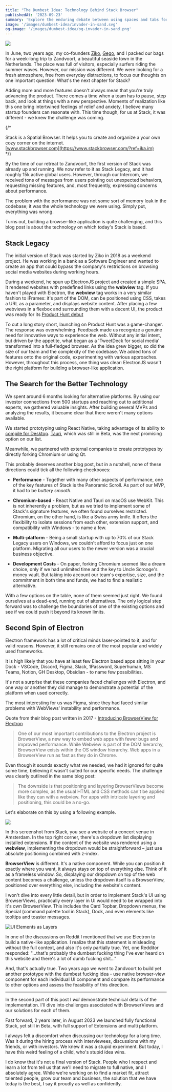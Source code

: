 ```yaml
---
title: "The Dumbest Idea: Technology Behind Stack Browser"
publishedAt: '2023-09-23'
summary: 'Explore the enduring debate between using spaces and tabs for code indentation, and why this choice matters more than you might think.'
image: '/images/dumbest-idea/invader-in-sand.svg'
og-image: '/images/dumbest-idea/og-invader-in-sand.png'
---
```


![](/images/dumbest-idea/invader-in-sand-2.svg)

In June, two years ago, my co-founders [Ziko](https://twitter.com/zikosichi), [Gego](https://twitter.com/ShalvaGegia), and I packed our bags for a week-long trip to Zandvoort, a beautiful seaside town in the Netherlands. The place was full of visitors, especially surfers riding the summer waves. However, our mission was different. We were looking for a fresh atmosphere, free from everyday distractions, to focus our thoughts on one important question: What's the next chapter for Stack?

Adding more and more features doesn't always mean that you're truly advancing the product. There comes a time when a team has to pause, step back, and look at things with a new perspective. Moments of realization like this one bring intertwined feelings of relief and anxiety, I believe many startup founders can resonate with. This time though, for us at Stack, it was different - we knew the challenge was coming.

{/* <ASide>Stack is a Spatial Browser. It helps you to create and organize a your own cozy corner on the internet.\
[www.stackbrowser.com](https://www.stackbrowser.com/?ref=ika.im)</ASide> */}



By the time of our retreat to Zandvoort, the first version of Stack was already up and running. We now refer to it as Stack Legacy, and it had roughly 15k active global users. However, through our Intercom, we received tons of messages from users pointing out unexpected behaviors, requesting missing features, and, most frequently, expressing concerns about performance.

The problem with the performance was not some sort of memory leak in the codebase; it was the whole technology we were using. Simply put, everything was wrong.

Turns out, building a browser-like application is quite challenging, and this blog post is about the technology on which today's Stack is based.


## Stack Legacy

The initial version of Stack was started by Ziko in 2018 as a weekend project. He was working in a bank as a Software Engineer and wanted to create an app that could bypass the company's restrictions on browsing social media websites during working hours.

During a weekend, he spun up ElectronJS project and created a simple SPA. It rendered websites with predefined links using the **webview** tag. If you haven't played with Electron, the **webview** tag works in a very similar fashion to iFrames: it's part of the DOM, can be positioned using CSS, takes a URL as a parameter, and displays website content. After placing a few webviews in a flexbox and surrounding them with a decent UI, the product was ready for its [Product Hunt debut](https://www.producthunt.com/products/stack-6#stack-95f5bc8a-383f-407c-bc07-eb45df15eac9)


To cut a long story short, launching on Product Hunt was a game-changer. The response was overwhelming. Feedback made us recognize a genuine need for innovative ways to experience the web. Without any initial intent, but driven by the appetite, what began as a 'TweetDeck for social media' transformed into a full-fledged browser. As the idea grew bigger, so did the size of our team and the complexity of the codebase. We added tons of features onto the original code, experimenting with various approaches. However, throughout this process, one thing was clear: ElectronJS wasn't the right platform for building a browser-like application.


## The Search for the Better Technology

We spent around 6 months looking for alternative platforms. By using our investor connections from 500 startups and reaching out to additional experts, we gathered valuable insights. After building several MVPs and analyzing the results, it became clear that there weren't many options available.

We started prototyping using React Native, taking advantage of its ability to [compile for Desktop](https://github.com/microsoft/react-native-windows). [Tauri](https://tauri.app/), which was still in Beta, was the next promising option on our list.

Meanwhile, we partnered with external companies to create prototypes by directly forking Chromium or using Qt.

This probably deserves another blog post, but in a nutshell, none of these directions could tick all the following checkboxes:

- **Performance** - Together with many other aspects of performance, one of the key features of Stack is the Panoramic Scroll. As part of our MVP, it had to be _buttery smooth_.
    
- **Chromium-based** - React Native and Tauri on macOS use WebKit. This is not inherently a problem, but as we tried to implement some of Stack's signature features, we often found ourselves restricted. Chromium, on the other hand, is like a Swiss army knife. It offers the flexibility to isolate sessions from each other, extension support, and compatibility with Windows - to name a few.
    
- **Multi-platform** - Being a small startup with up to 70% of our Stack Legacy users on Windows, we couldn't afford to focus just on one platform. Migrating all our users to the newer version was a crucial business objective.
    
- **Development Costs** - On paper, forking Chromium seemed like a dream choice, only if we had unlimited time and the key to Uncle Scrooge's money vault. But taking into account our team's expertise, size, and the commitment in both time and funds, we had to find a realistic alternative.
    

 With a few options on the table, none of them seemed just right. We found ourselves at a dead-end, running out of alternatives. The only logical step forward was to challenge the boundaries of one of the existing options and see if we could push it beyond its known limits.


## Second Spin of Electron


Electron framework has a lot of critical minds laser-pointed to it, and for valid reasons. However, it still remains one of the most popular and widely used frameworks.

It is high likely that you have at least few Electron based apps sitting in your Dock - VSCode, Discord, Figma, Slack, 1Password, Superhuman, MS Teams, Notion, GH Desktop, Obsidian - to name few possibilities.

It's not a surprise that these companies faced challenges with Electron, and one way or another they did manage to demonstrate a potential of the platform when used correctly.

The most interesting for us was Figma, since they had faced similar problems with WebViews' instability and performance.

Quote from their blog post written in 2017 - [Introducing BrowserView for Electron](https://www.figma.com/blog/introducing-browserview-for-electron/)

> One of our most important contributions to the Electron project is BrowserView, a new way to embed web apps with fewer bugs and improved performance. While Webview is part of the DOM hierarchy, BrowserView exists within the OS window hierarchy. Web apps in a BrowserView run as fast as they do in Chrome.

Even though it sounds exactly what we needed, we had it ignored for quite some time, believing it wasn't suited for our specific needs. The challenge was clearly outlined in the same blog post:

> The downside is that positioning and layering BrowserViews become more complex, as the usual HTML and CSS methods can't be applied like they can with a webview. For apps with intricate layering and positioning, this could be a no-go.


Let's elaborate on this by using a following example.

![](/images/dumbest-idea/extensions-dropdown.png)


In this screenshot from Stack, you see a website of a concert venue in Amsterdam. In the top right corner, there's a dropdown list displaying installed extensions. If the content of the website was rendered using a **webview**, implementing the dropdown would be straightforward – just use absolute positioning combined with z-index.

**BrowserView** is different. It's a native component. While you can position it exactly where you want, it always stays on top of everything else. Think of it as a frameless window. So, displaying our dropdown on top of the web content becomes a challenge, unless the dropdown itself is a BrowserView, positioned over everything else, including the website's content.

I won't dive into every little detail, but in order to implement Stack's UI using BrowserViews, practically every layer in UI would need to be wrapped into it's own BrowserView. This includes the Card Topbar, Dropdown menus, the Special (command palette tool in Stack), Dock, and even elements like tooltips and toaster messages.

![UI Elements as Layers](/images/dumbest-idea/stack-layers.png)

In one of the discussions on Reddit I mentioned that we use Electron to build a native-like application. I realize that this statement is misleading without the full context, and also it's only partially true. Yet, one Redditor responded: "...that's probably the dumbest fucking thing I've ever heard on this website and there's a lot of dumb fucking shit..."

And, that's actually true. Two years ago we went to Zandvoort to build yet another prototype with the dumbest fucking idea - use native browser-view component for each individual UI component and compare its performance to other options and assess the feasibility of this direction.

- - -

In the second part of this post I *will* demonstrate technical details of the implementation. I'll dive into challenges associated with BrowserViews and our solutions for each of them.

Fast forward, 2 years later, in August 2023 we launched fully functional Stack, yet still in Beta, with full support of Extensions and multi platform. 

I always felt a discomfort when discussing our technology for a long time. Was it during the hiring process with interviewees, discussions with my friends, or with investors. We knew it was a stupid experiment. But today, I have this weird feeling of a child, who's stupid idea wins. 

I do know that it's not a final version of Stack. People who I respect and learn a lot from tell us that we'll need to migrate to full native, and I absolutely agree. While we're working on to find a market fit, attract talented people, grow our team and business, the solution that we have today is the best, I say it proudly as well as confidently. 